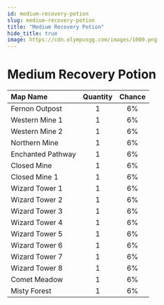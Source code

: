 ```yaml
---
id: medium-recovery-potion
slug: medium-recovery-potion
title: "Medium Recovery Potion"
hide_title: true
image: https://cdn.olympusgg.com/images/1009.png
---
```



# <ItemIcon iconId="1009" height="32"/> Medium Recovery Potion
|Map Name|Quantity|Chance|
|:--|:-:|:-:|
|Fernon Outpost|1|6%|
|Western Mine 1|1|6%|
|Western Mine 2|1|6%|
|Northern Mine|1|6%|
|Enchanted Pathway|1|6%|
|Closed Mine|1|6%|
|Closed Mine 1|1|6%|
|Wizard Tower 1|1|6%|
|Wizard Tower 2|1|6%|
|Wizard Tower 3|1|6%|
|Wizard Tower 4|1|6%|
|Wizard Tower 5|1|6%|
|Wizard Tower 6|1|6%|
|Wizard Tower 7|1|6%|
|Wizard Tower 8|1|6%|
|Comet Meadow|1|6%|
|Misty Forest|1|6%|

